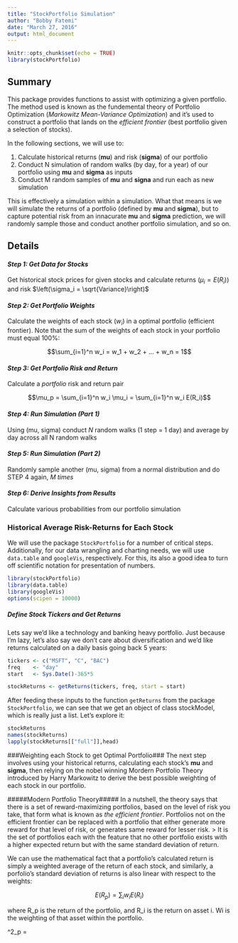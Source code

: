 ```yaml
---
title: "StockPortfolio Simulation"
author: "Bobby Fatemi"
date: "March 27, 2016"
output: html_document
---
```


```r
knitr::opts_chunk$set(echo = TRUE)
library(stockPortfolio)
```

## Summary

This package provides functions to assist with optimizing a given portfolio. The method used is known as the fundemental theory of Portfolio Optimization (_Markowitz Mean-Variance Optimization_) and it's used to construct a portfolio that lands on the _efficient frontier_ (best portfolio given a selection of stocks). 

In the following sections, we will use \code{optimalport} to:

1. Calculate historical returns (**mu**) and risk (**sigma**) of our portfolio
2. Conduct N simulation of random walks (by day, for a year) of our portfolio using **mu** and **sigma** as inputs
3. Conduct M random samples of **mu** and **signa** and run each as new simulation

This is effectively a simulation within a simulation. What that means is we will simulate the returns of a portfolio (defined by **mu** and **sigma**), but to capture potential risk from an innacurate **mu** and **sigma** prediction, we will randomly sample those and conduct another portfolio simulation, and so on.

## Details

#### *Step 1: Get Data for Stocks*

Get historical stock prices for given stocks and calculate returns $\left(\mu_i = E(R_i)\right)$ and risk $\left(\sigma_i  = \sqrt{Variance}\right)$

#### *Step 2: Get Portfolio Weights*

Calculate the weights of each stock ($w_i$) in a optimal portfolio (efficient frontier). Note that the sum of the weights of each stock in your portfolio must equal 100%:

$$\sum_{i=1}^n w_i = w_1 + w_2 + ... + w_n = 1$$

#### *Step 3: Get Portfolio Risk and Return*

Calculate a *portfolio* risk and return pair

$$\mu_p = \sum_{i=1}^n w_i \mu_i = \sum_{i=1}^n w_i E(R_i)$$

#### *Step 4: Run Simulation (Part 1)*

Using (mu, sigma) conduct *N* random walks (1 step = 1 day) and average by day across all N random walks

#### *Step 5: Run Simulation (Part 2)*

Randomly sample another (mu, sigma) from a normal distribution and do STEP 4 again, *M times*

#### *Step 6: Derive Insights from Results*

Calculate various probabilities from our portfolio simulation

### Historical Average Risk-Returns for Each Stock

We will use the package `StockPortfolio` for a number of critical steps. Additionally, for our data wrangling and charting needs, we will use `data.table` and `googleVis`, respectively. For this, its also a good idea to turn off scientific notation for presentation of numbers.

```r
library(stockPortfolio)
library(data.table)
library(googleVis)
options(scipen = 10000)
```

##### Define Stock Tickers and Get Returns #####
Lets say we'd like a technology and banking heavy portfolio. Just because I'm lazy, let's also say we don't care about diversification and we'd like returns calculated on a daily basis going back 5 years: 

```r
tickers <- c("MSFT", "C", "BAC")
freq    <- "day"
start   <- Sys.Date()-365*5

stockReturns <- getReturns(tickers, freq, start = start)
```
After feeding these inputs to the function `getReturns` from the package `StockPortfolio`, we can see that we get an object of class stockModel, which is really just a list. Let's explore it:

```r
stockReturns
names(stockReturns)
lapply(stockReturns[["full"]],head)
```
###Weighting each Stock to get Optimal Portfolio###
The next step involves using your historical returns, calculating each stock's **mu** and **sigma**, then relying on the nobel winning Mordern Portfolio Theory introduced by Harry Markowitz to derive the best possible weighting of each stock in our portfolio. 

#####Modern Portfolio Theory#####
In a nutshell, the theory says that there is a set of reward-maximizing portfolios, based on the level of risk you take, that form what is known as *the efficient frontier*. Portfolios not on the efficient frontier can be replaced with a portfolio that either generate more reward for that level of risk, or generates same reward for lesser risk. 
> It is the set of portfolios each with the feature that no other portfolio exists with a higher expected return but with the same standard deviation of return.

We can use the mathematical fact that a portfolio's calculated return is simply a weighted average of the return of each stock, and similarly, a porfolio's standard deviation of returns is also linear with respect to the weights:

$$E(R_p) = \sum_{i}w_iE(R_i)$$ 

where R_p is the return of the portfolio, and R_i is the return on asset i. Wi is the weighting of that asset within the portfolio.

\sigma^2_p = \sum 
